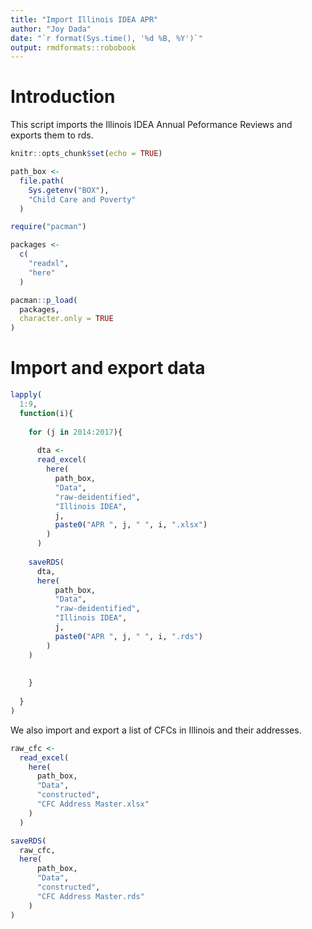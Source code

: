 ```yaml
---
title: "Import Illinois IDEA APR"
author: "Joy Dada"
date: "`r format(Sys.time(), '%d %B, %Y')`"
output: rmdformats::robobook
---
```


# Introduction

This script imports the Illinois IDEA Annual Peformance Reviews and exports them to rds.

```r
knitr::opts_chunk$set(echo = TRUE)

path_box <- 
  file.path(
    Sys.getenv("BOX"),
    "Child Care and Poverty"
  )

require("pacman")

packages <-
  c(
    "readxl",
    "here"
  )

pacman::p_load(
  packages,
  character.only = TRUE
)
```


# Import and export data

```r
lapply(
  1:9,
  function(i){
    
    for (j in 2014:2017){
      
      dta <-
      read_excel(
        here(
          path_box,
          "Data",
          "raw-deidentified",
          "Illinois IDEA",
          j,
          paste0("APR ", j, " ", i, ".xlsx")
        )
      )
    
    saveRDS(
      dta,
      here(
          path_box,
          "Data",
          "raw-deidentified",
          "Illinois IDEA",
          j,
          paste0("APR ", j, " ", i, ".rds")
        )
    )
    
      
    }
    
  }
)
```


We also import and export a list of CFCs in Illinois and their addresses.

```r
raw_cfc <-
  read_excel(
    here(
      path_box,
      "Data",
      "constructed",
      "CFC Address Master.xlsx"
    )
  ) 

saveRDS(
  raw_cfc,
  here(
      path_box,
      "Data",
      "constructed",
      "CFC Address Master.rds"
    )
)
```